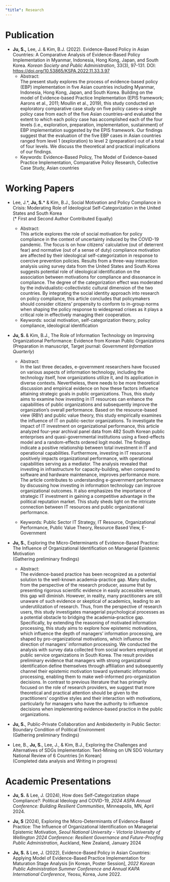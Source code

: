 ```yaml
---
"title": Research
---
```


# Publication

::: justify
-  **Ju, S.,** Lee, J. & Kim, B.J. (2022). Evidence-Based Policy in Asian Countries: A Comparative Analysis of Evidence-Based Policy Implementation in Myanmar, Indonesia, Hong Kong, Japan, and South Korea. *Korean Society and Public Administration*, 33(3), 97-131. DOI: <https://doi.org/10.53865/KSPA.2022.11.33.3.97>
    -   Abstract: <br> The present study explores the process of evidence-based policy (EBP) implementation in five Asian countries including Myanmar, Indonesia, Hong Kong, Japan, and South Korea. Building on the model of Evidence-based Practice Implementation (EPIS framework; Aarons et al., 2011; Moullin et al., 2019), this study conducted an exploratory comparative case study on five policy cases--a single policy case from each of the five Asian countries--and evaluated the extent to which each policy case has accomplished each of the four levels (i.e., exploration, preparation, implementation, sustainment) of EBP implementation suggested by the EPIS framework. Our findings suggest that the evaluation of the five EBP cases in Asian countries ranged from level 1 (exploration) to level 2 (preparation) out of a total of four levels. We discuss the theoretical and practical implications of our findings.
    - Keywords: Evidence-Based Policy, The Model of Evidence-based Practice Implementation, Comparative Policy
Research, Collective Case Study, Asian countries 
:::

# Working Papers

::: justify
- Lee, J.\*, **Ju, S.**\* & Kim, B.J., Social Motivation and Policy Compliance in Crisis: Moderating Role of Ideological Self-Categorization in the United States and South Korea <br>
(\* First and Second Author Contributed Equally)
    - Abstract: <br> This article explores the role of social motivation for policy compliance in the context of uncertainty induced by the COVID-19 pandemic. The focus is on how citizens' calculative (out of deterrent fear) and normative (out of a sense of duty) compliance motivation are affected by their ideological self-categorization in response to coercive prevention policies. Results from a three-way interaction analysis using survey data from the United States and South Korea suggests potential role of ideological identification on the association between motivations for compliance and dissonance in compliance. The degree of the categorization effect was moderated by the individualistic-collectivistic cultural dimension of the two countries. By integrating the social identity approach into research on policy compliance, this article concludes that policymakers should consider citizens' propensity to conform to in-group norms when shaping the policy response to widespread crises as it plays a critical role in effectively managing their cooperation.
    - Keywords: social motivation, self-categorization theory, policy compliance, ideological identification
    
    
- **Ju, S. **& Kim, B.J., The Role of Information Technology on Improving Organizational Performance: Evidence from Korean Public Organizations <br>
(Preparation in manuscript, Target journal: *Government Information Quarterly*)  
    - Abstract: <br> In the last three decades, e-government researchers have focused on various aspects of information technology, including the technology itself, how organizations utilize it, and its application in diverse contexts. Nevertheless, there needs to be more theoretical discussion and empirical evidence on how these factors influence attaining strategic goals in public organizations. Thus, this study aims to examine how investing in IT resources can enhance the capabilities of public organizations and subsequently improve the organization's overall performance. Based on the resource-based view (RBV) and public value theory, this study empirically examines the influence of IT on public-sector organizations. To investigate the impact of IT investment on organizational performance, this article analyzed four-year archival panel data from 482 South Korean public enterprises and quasi-governmental institutions using a fixed-effects model and a random-effects ordered logit model. The findings indicate a positive relationship between total investment in IT and operational capabilities. Furthermore, investing in IT resources positively impacts organizational performance, with operational capabilities serving as a mediator. The analysis revealed that investing in infrastructure for capacity-building, when compared to software and hardware maintenance, improves performance more. The article contributes to understanding e-government performance by discussing how investing in information technology can improve organizational outcomes. It also emphasizes the importance of strategic IT investment in gaining a competitive advantage in the political reputation market. This study sheds light on the intricate connection between IT resources and public organizational performance.
    
    - Keywords: Public Sector IT Strategy, IT Resource, Organizational Performance, Public Value Theory, Resource Based View, E-Government
    
- **Ju, S.**, Exploring the Micro-Determinants of Evidence-Based Practice: The Influence of Organizational Identification on Managerial Epistemic Motivation <br>
(Gathering preliminary findings) <br>

    - Abstract: <br> The evidence-based practice has been recognized as a potential solution to the well-known academia-practice gap. Many studies, from the perspective of the research producer, assume that by presenting rigorous scientific evidence in easily accessible venues, this gap will diminish. However, in reality, many practitioners are still unaware of such evidence or skeptical of academics, leading to an underutilization of research. Thus, from the perspective of research users, this study investigates managerial psychological processes as a potential obstacle to bridging the academia–practice gap. Specifically, by extending the reasoning of motivated information processing, this study aims to explore how epistemic motivations, which influence the depth of managers' information processing, are shaped by pro-organizational motivations, which influence the direction of managers' information processing. We conducted the analysis with survey data collected from social workers employed at public service organizations in South Korea. The result provides preliminary evidence that managers with strong organizational identification define themselves through affiliation and subsequently channel their epistemic motivation toward systematic information processing, enabling them to make well-informed pro-organization decisions. In contrast to previous literature that has primarily focused on the role of research providers, we suggest that more theoretical and practical attention should be given to the practitioners’ cognitive styles and their interaction with motivations, particularly for managers who have the authority to influence decisions when implementing evidence-based practice in the public organizations.
    <br>

- **Ju, S.**, Public-Private Collaboration and Ambidexterity in Public Sector: Boundary Condition of Political Environment <br>
(Gathering preliminary findings) <br>

- Lee, B., **Ju, S.**, Lee, J., & Kim, B.J., Exploring the Challenges and Alternatives of SDGs Implementation:
Text-Mining on UN SDG Voluntary National Review of 6 Countries [in Korean] <br>
(Completed data analysis and Writing in progress)<br>
:::

# Academic Presentations

::: justify
- **Ju, S.** & Lee, J. (2024), How does Self-Categorization shape Compliance?: Political Ideology and COVID-19, *2024 ASPA Annual Conference: Building Resilient Communities*, Minneapolis, MN, April 2024.

- **Ju, S** (2024), Exploring the Micro-Determinants of Evidence-Based Practice: The Influence of Organizational Identification on Managerial Epistemic Motivation, *Seoul National University - Victoria University of Wellington 2024 Conference: Resilient Governance and Future-Proofing Public Administration*, Auckland, New Zealand, January 2024

-  **Ju, S.** & Lee, J. (2022), Evidence-Based Policy in Asian Countries: Applying Model of Evidence-Based Practice Implementation for Maturation Stage Analysis \[in Korean, Poster Session\], *2022 Korean Public Administration Summer Conference and Annual KAPA International Conference*, Yeosu, Korea, June 2022.
:::

